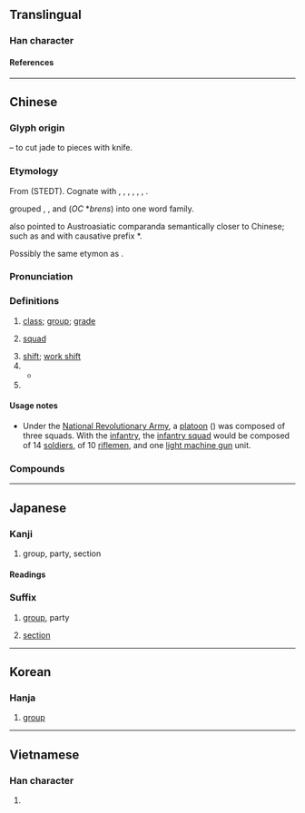 {{character info/new}}
==Translingual==

===Han character===
{{Han char|rn=96|rad=玉|as=06|sn=10|four=11114|canj=MGILG|ids=}}

====References====
{{Han ref|kx=0731.190|dkj=20976|dj=1142.290|hdz=21113.030|uh=73ED}}

----

==Chinese==
{{zh-forms}}

===Glyph origin===
{{Han etym}}
{{Han compound|玨|刀|t1=two jade|t2=knife|ls=ic}} – to cut jade to pieces with knife.

===Etymology===
From {{inh|zh|sit-pro|*(b/p)ral||to leave, depart, separate}} (STEDT). Cognate with {{cog|bo|བྲལ་བ་||to be separated}}, {{m|bo|tr='phral.ba|t=to cause to be separated, to separate}}, {{cog|mxj|phɑ̆l⁵³||to pull (weeds)}}, {{m|mxj|phɹɯl⁵⁵ lɑ³⁵||to collapse}}, {{cog|tdh|phal si-||to collapse}}, {{cog|my|ပြား||various}}, {{cog|kac|pə³¹-ran³¹}}.

{{zh-ref|Karlgren (1933)}} grouped {{och-l|[[班]]}}, {{och-l|半}}, and {{och-l|[[釆]]}} (''OC'' *''brens'') into one word family.

{{zh-ref|Schuessler (2007)}} also pointed to Austroasiatic comparanda semantically closer to Chinese; such as {{cog|km|tr=rāla|t=to spread, extend, distribute}} and {{cog|km|tr=brāla|t=to spread}} with causative prefix *{{IPAfont|p-}}. <!--- Confer {{cog|mkh-pro|*rlaak ~ rlaik||to split, divide}}. --->

Possibly the same etymon as {{och-l|[[斑]]|variegated}}.

===Pronunciation===
{{zh-pron
|m=bān
|c=baan1
|h=pfs=pân
|md=băng
|mn=pan
|mn-t=bang1
|w=1pe
|mc=y
|oc=y
|ma=y
|cat=n,cls
}}

===Definitions===
{{zh-hanzi}}

# {{lb|zh|school}} [[class]]; [[group]]; [[grade]]
# {{lb|zh|military}} [[squad]]
# [[shift]]; [[work shift]]
# {{zh-classifier|a [[group]] of [[people]]}}
#* {{zh-x|跟 班 friend @&#32; hea 到 天光|hanging with friends until dawn|C|ref={{w|Beyond (band)|Beyond}}, {{lang|zh|遊戲}}}}
# {{zh-classifier|[[schedule]]d forms of [[transportation]], such as [[flight]]s and [[train]]s}}

====Usage notes====
* {{sense|military}} Under the [[w:National Revolutionary Army|National Revolutionary Army]], a [[platoon]] ({{zh-l|*排}}) was composed of three squads. With the [[infantry]], the [[infantry squad]] would be composed of 14 [[soldier]]s, of 10 [[riflemen]], and one [[light machine gun]] unit.

===Compounds===
{{zh-der|班子|上班族|彈性上班|小夜班|代班|慢班|加班|一人班|大夜班|一班兒|年班|分班序齒|一班一輩|德爾班|後段班|倒班|序班|常態分班|小班|布利斯班|弄斧班門|一班半點|屈豔班香|唱詩班|仙班|包班制|安親班|女班頭|分班|交班|夜班|下班|一班|中班|同班|南班子|加班車|原班人馬|升班|大班|幫班|三班六房|上班|值班|塞班島|班毛|班兵|探班|班別|班軍|班代|班長|當班|戲班|暑修班|班會|班組|班級|班達海|班首|班艾島|班功行賞|班班可考|白班|班駁|班竹|班代表|拿班|拖班|班房|班達群島|清吟小班|班美之戰|排班|秀出班行|插班|班荊道舊|科班|班荊道故|研習班|換班|班資|減班|班頭|班班|益智班|林班|接班人|班列|晚班|朝班|珠斗爛班|接班|班序|班際|班鳩跌彈|班馬文章|班馬|班香宋豔|班門弄斧|班部|班輪|班車|班衣戲綵|班荊|班范|班禪喇嘛|班禪|班次|班師得勝|班師回朝|班師|班姬詠扇|班基|班圖族|班史|班克斯島|捉班做勢|搭班子|班底|拿班作勢|班導師|放牛班|按部就班|掌班|末班車|班輩|班機|早班|替班|歇班|檔子班|班都斯山|班行|才藝班|捐班|虎體鵷班|能力分班|馬戲班|領導班子|跟班|速成班|西班牙語|西班牙港|西班牙|魯班真人|該班|魯班|跳班|草臺班子|西班|調班|道班|老班底|站班|補班|領班|長班|風流班首|豹尾班|過班|蛾眉班|跕班|開班|脫班|航班|馬班|輪班|編班|補習班|班迭棉吉|班公錯}}

{{zh-cat|Beginning}}

----

==Japanese==

===Kanji===
{{ja-kanji|grade=6|rs=玉06}}

# group, party, section

====Readings====
{{ja-readings
|goon=へん
|kanon=はん
|kun=わ-ける
}}

===Suffix===
{{ja-pos|suffix|はん}}

# [[group]], party
# {{lb|ja|military|sort=はん}} [[section]]

----

==Korean==

===Hanja===
{{ko-hanja|hangeul=반|eumhun=|rv=ban|mr=pan|y=pan}}

# [[group]]

----

==Vietnamese==

===Han character===
{{vi-hantu|[[ban]], [[băn]]|rs=玉06}}

# {{rfdef|vi|sort=玉06}}